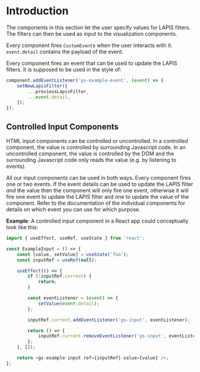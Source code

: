 
<Meta title='Input/Introduction' />

# Introduction

The components in this section let the user specify values for LAPIS filters.
The filters can then be used as input to the visualization components.

Every component fires `CustomEvent`s when the user interacts with it.
`event.detail` contains the payload of the event.

Every component fires an event that can be used to update the LAPIS filters.
It is supposed to be used in the style of:

```javascript
component.addEventListener('gs-example-event', (event) => {
    setNewLapisFilter({
        ...previousLapisFilter,
        ...event.detail,
    });
});
```

## Controlled Input Components

HTML input components can be controlled or uncontrolled.
In a controlled component, the value is controlled by surrounding Javascript code.
In an uncontrolled component, the value is controlled by the DOM and the surrounding Javascript code only reads the value
(e.g. by listening to events).

All our input components can be used in both ways.
Every component fires one or two events.
If the event details can be used to update the LAPIS filter
_and_ the value then the component will only fire one event,
otherwise it will fire one event to update the LAPIS filter and one to update the value of the component.
Refer to the documentation of the individual components for details on which event you can use for which purpose.

**Example**: A controlled input component in a React app could conceptually look like this:

```javascript
import { useEffect, useRef, useState } from 'react';

const ExampleInput = () => {
    const [value, setValue] = useState('foo');
    const inputRef = useRef(null);

    useEffect(() => {
        if (!inputRef.current) {
            return;
        }

        const eventListener = (event) => {
            setValue(event.detail);
        };

        inputRef.current.addEventListener('gs-input', eventListener);

        return () => {
            inputRef.current.removeEventListener('gs-input', eventListener);
        };
    }, []);

    return <gs-example-input ref={inputRef} value={value} />;
};
```
